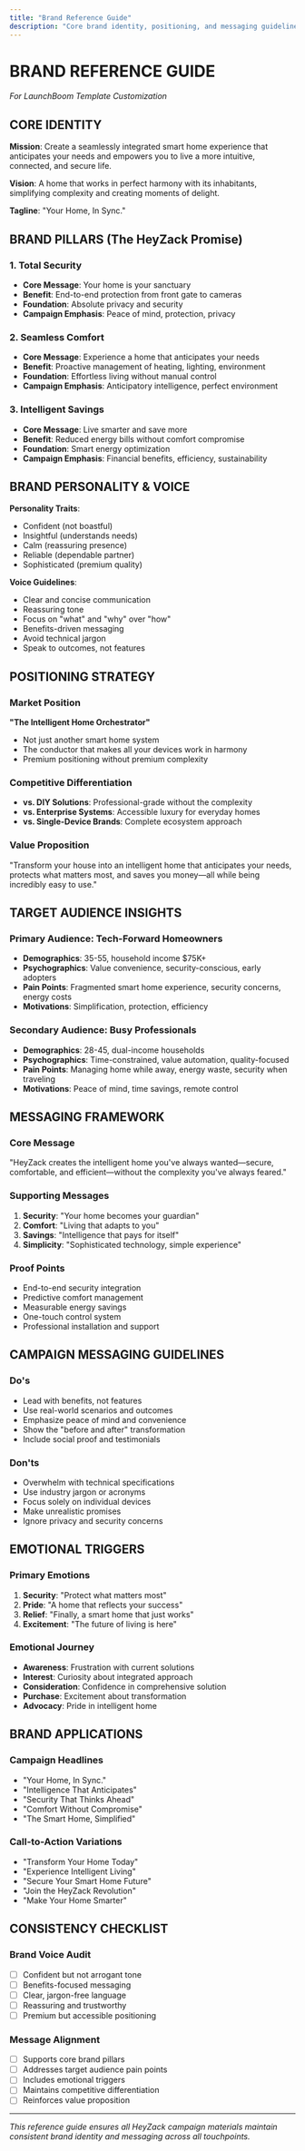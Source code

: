 ```yaml
---
title: "Brand Reference Guide"
description: "Core brand identity, positioning, and messaging guidelines for crowdfunding campaigns."
---
```


# BRAND REFERENCE GUIDE
*For LaunchBoom Template Customization*

## CORE IDENTITY

**Mission**: Create a seamlessly integrated smart home experience that anticipates your needs and empowers you to live a more intuitive, connected, and secure life.

**Vision**: A home that works in perfect harmony with its inhabitants, simplifying complexity and creating moments of delight.

**Tagline**: "Your Home, In Sync."

## BRAND PILLARS (The HeyZack Promise)

### 1. Total Security
- **Core Message**: Your home is your sanctuary
- **Benefit**: End-to-end protection from front gate to cameras
- **Foundation**: Absolute privacy and security
- **Campaign Emphasis**: Peace of mind, protection, privacy

### 2. Seamless Comfort
- **Core Message**: Experience a home that anticipates your needs
- **Benefit**: Proactive management of heating, lighting, environment
- **Foundation**: Effortless living without manual control
- **Campaign Emphasis**: Anticipatory intelligence, perfect environment

### 3. Intelligent Savings
- **Core Message**: Live smarter and save more
- **Benefit**: Reduced energy bills without comfort compromise
- **Foundation**: Smart energy optimization
- **Campaign Emphasis**: Financial benefits, efficiency, sustainability

## BRAND PERSONALITY & VOICE

**Personality Traits**:
- Confident (not boastful)
- Insightful (understands needs)
- Calm (reassuring presence)
- Reliable (dependable partner)
- Sophisticated (premium quality)

**Voice Guidelines**:
- Clear and concise communication
- Reassuring tone
- Focus on "what" and "why" over "how"
- Benefits-driven messaging
- Avoid technical jargon
- Speak to outcomes, not features

## POSITIONING STRATEGY

### Market Position
**"The Intelligent Home Orchestrator"**
- Not just another smart home system
- The conductor that makes all your devices work in harmony
- Premium positioning without premium complexity

### Competitive Differentiation
- **vs. DIY Solutions**: Professional-grade without the complexity
- **vs. Enterprise Systems**: Accessible luxury for everyday homes
- **vs. Single-Device Brands**: Complete ecosystem approach

### Value Proposition
"Transform your house into an intelligent home that anticipates your needs, protects what matters most, and saves you money—all while being incredibly easy to use."

## TARGET AUDIENCE INSIGHTS

### Primary Audience: Tech-Forward Homeowners
- **Demographics**: 35-55, household income $75K+
- **Psychographics**: Value convenience, security-conscious, early adopters
- **Pain Points**: Fragmented smart home experience, security concerns, energy costs
- **Motivations**: Simplification, protection, efficiency

### Secondary Audience: Busy Professionals
- **Demographics**: 28-45, dual-income households
- **Psychographics**: Time-constrained, value automation, quality-focused
- **Pain Points**: Managing home while away, energy waste, security when traveling
- **Motivations**: Peace of mind, time savings, remote control

## MESSAGING FRAMEWORK

### Core Message
"HeyZack creates the intelligent home you've always wanted—secure, comfortable, and efficient—without the complexity you've always feared."

### Supporting Messages
1. **Security**: "Your home becomes your guardian"
2. **Comfort**: "Living that adapts to you"
3. **Savings**: "Intelligence that pays for itself"
4. **Simplicity**: "Sophisticated technology, simple experience"

### Proof Points
- End-to-end security integration
- Predictive comfort management
- Measurable energy savings
- One-touch control system
- Professional installation and support

## CAMPAIGN MESSAGING GUIDELINES

### Do's
- Lead with benefits, not features
- Use real-world scenarios and outcomes
- Emphasize peace of mind and convenience
- Show the "before and after" transformation
- Include social proof and testimonials

### Don'ts
- Overwhelm with technical specifications
- Use industry jargon or acronyms
- Focus solely on individual devices
- Make unrealistic promises
- Ignore privacy and security concerns

## EMOTIONAL TRIGGERS

### Primary Emotions
1. **Security**: "Protect what matters most"
2. **Pride**: "A home that reflects your success"
3. **Relief**: "Finally, a smart home that just works"
4. **Excitement**: "The future of living is here"

### Emotional Journey
- **Awareness**: Frustration with current solutions
- **Interest**: Curiosity about integrated approach
- **Consideration**: Confidence in comprehensive solution
- **Purchase**: Excitement about transformation
- **Advocacy**: Pride in intelligent home

## BRAND APPLICATIONS

### Campaign Headlines
- "Your Home, In Sync."
- "Intelligence That Anticipates"
- "Security That Thinks Ahead"
- "Comfort Without Compromise"
- "The Smart Home, Simplified"

### Call-to-Action Variations
- "Transform Your Home Today"
- "Experience Intelligent Living"
- "Secure Your Smart Home Future"
- "Join the HeyZack Revolution"
- "Make Your Home Smarter"

## CONSISTENCY CHECKLIST

### Brand Voice Audit
- [ ] Confident but not arrogant tone
- [ ] Benefits-focused messaging
- [ ] Clear, jargon-free language
- [ ] Reassuring and trustworthy
- [ ] Premium but accessible positioning

### Message Alignment
- [ ] Supports core brand pillars
- [ ] Addresses target audience pain points
- [ ] Includes emotional triggers
- [ ] Maintains competitive differentiation
- [ ] Reinforces value proposition

---

*This reference guide ensures all HeyZack campaign materials maintain consistent brand identity and messaging across all touchpoints.*